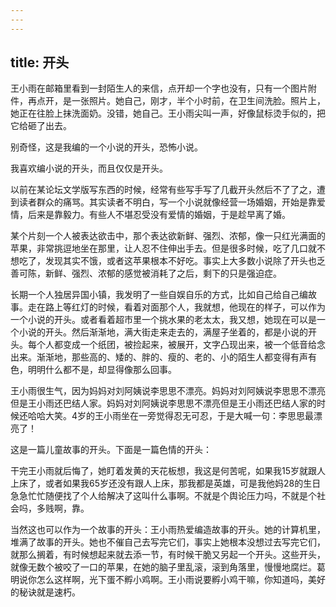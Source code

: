```yaml
---
---
---
```

title: 开头
---




王小雨在邮箱里看到一封陌生人的来信，点开却一个字也没有，只有一个图片附件，再点开，是一张照片。她自己，刚才，半个小时前，在卫生间洗脸。照片上，她正在往脸上抹洗面奶。没错，她自己。王小雨尖叫一声，好像鼠标烫手似的，把它给砸了出去。

别奇怪，这是我编的一个小说的开头，恐怖小说。

我喜欢编小说的开头，而且仅仅是开头。

以前在某论坛文学版写东西的时候，经常有些写手写了几截开头然后不了了之，遭到读者群众的痛骂。其实读者不明白，写一个小说就像经营一场婚姻，开始是靠爱情，后来是靠毅力。有些人不堪忍受没有爱情的婚姻，于是趁早离了婚。

某个片刻一个人被表达欲击中，那个表达欲新鲜、强烈、浓郁，像一只红光满面的苹果，非常挑逗地坐在那里，让人忍不住伸出手去。但是很多时候，吃了几口就不想吃了，发现其实不饿，或者这苹果根本不好吃。事实上大多数小说除了开头也乏善可陈，新鲜、强烈、浓郁的感觉被消耗了之后，剩下的只是强迫症。

长期一个人独居异国小镇，我发明了一些自娱自乐的方式，比如自己给自己编故事。走在路上等红灯的时候，看着对面那个人，我就想，他现在的样子，可以作为一个小说的开头。或者看着超市里一个挑水果的老太太，我又想，她现在可以是一个小说的开头。然后渐渐地，满大街走来走去的，满屋子坐着的，都是小说的开头。每个人都变成一个纸团，被捡起来，被展开，文字凸现出来，被一个低音给念出来。渐渐地，那些高的、矮的、胖的、瘦的、老的、小的陌生人都变得有声有色，明明什么都不是，却显得像那么回事。


王小雨很生气，因为妈妈对刘阿姨说李思思不漂亮。妈妈对刘阿姨说李思思不漂亮但是王小雨还巴结人家。妈妈对刘阿姨说李思思不漂亮但是王小雨还巴结人家的时候还哈哈大笑。4岁的王小雨坐在一旁觉得忍无可忍，于是大喊一句：李思思最漂亮了！




这是一篇儿童故事的开头。下面是一篇色情的开头：


干完王小雨就后悔了，她盯着发黄的天花板想，我这是何苦呢，如果我15岁就跟人上床了，或者如果我65岁还没有跟人上床，那我都是英雄，可是我他妈28的生日急急忙忙随便找了个人给解决了这叫什么事啊。不就是个舆论压力吗，不就是个社会吗，多贱啊，靠。




当然这也可以作为一个故事的开头：王小雨热爱编造故事的开头。她的计算机里，堆满了故事的开头。她也不催自己去写完它们，事实上她根本没想过去写完它们，就那么搁着，有时候想起来就去添一节，有时候干脆又另起一个开头。这些开头，就像无数个被咬了一口的苹果，在她的脑子里乱滚，滚到角落里，慢慢地腐烂。葛明说你怎么这样啊，光下蛋不孵小鸡啊。王小雨说要孵小鸡干嘛，你知道吗，美好的秘诀就是速朽。